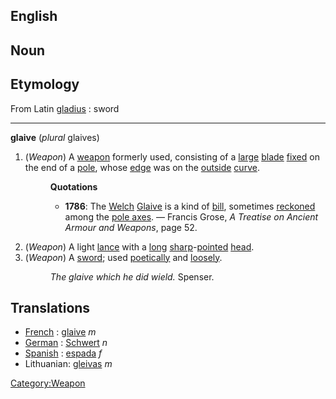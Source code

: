 ==English==
==Noun==

==Etymology==
From Latin [[gladius]] : sword

----

'''glaive''' (''plural'' glaives)
#(''Weapon'') [[Category:Weapon]] A [[weapon]] formerly used, consisting of a [[large]] [[blade]] [[fix]]ed on the end of a [[pole]], whose [[edge]] was on the [[outside]] [[curve]].
#:'''Quotations'''
#:*'''1786''': The [[Welch]] [[Glaive]] is a kind of [[bill]], sometimes [[reckon]]ed among the [[pole axe]]s. &mdash; Francis Grose, ''A Treatise on Ancient Armour and Weapons'', page 52.
#(''Weapon'') A light [[lance]] with a [[long]] [[sharp]]-[[point]]ed [[head]]. 
#(''Weapon'') A [[sword]]; used [[poetically]] and [[loosely]].
#:''The glaive which he did wield.'' Spenser.

==Translations==

*[[French]] : [[glaive]] ''m''
*[[German]] : [[Schwert]] ''n''
*[[Spanish]] : [[espada]] ''f''
*Lithuanian: [[gleivas]] ''m''